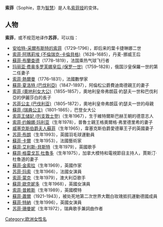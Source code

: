 {{Infobox given name
| name          = 索菲<br>Sophie
| image         = 
| caption       = 
| pronunciation = 
| gender        = 女
| meaning       = 
| derivation     = [[索菲娅|索菲娅]]（Sophia）
| language      = [[英语|英语]]、[[法语|法语]]、[[德语|德语]]、[[荷蘭語|荷蘭語]]
| origin        = 
| alternative spelling = 
| nickname      = 
| variant forms = 
| related names = 
| seealso       = 
| name day      = 
| derived       = 
| popularity    = 
| footnotes     = 
}}
'''索菲'''（Sophie，意为[[智慧|智慧]]）是人名[[索菲娅|索菲娅]]的变体。

==人物==
'''索菲'''，或不规范地译作'''苏菲'''，可以指：
* [[叶卡捷琳娜二世|安哈特-采爾布斯特的索菲]]（1729–1796），即后来的葉卡捷琳娜二世
* [[索菲·阿瑪莉埃_(不倫瑞克-卡倫貝格)|索菲·阿瑪莉埃 (不倫瑞克-卡倫貝格)]]（1628–1685），丹麦-挪威王后
* [[蘇菲·布蘭查德|蘇菲·布蘭查德]]（1778–1819），法国乘热气球飞行者
* [[玛丽亚·费奥多罗芙娜皇后_(保罗一世)|玛丽亚·费奥多罗芙娜皇后 (保罗一世)]]（1759–1828），俄国沙皇保羅一世的第二任妻子
* [[索菲·熱爾曼|索菲·熱爾曼]]（1776–1831），法國數學家
* [[蘇菲·夏洛特_(巴伐利亞)|蘇菲·夏洛特 (巴伐利亞)]]（1847–1897），阿倫松公爵費迪南德親王的妻子
* [[索菲_(奧地利女大公)|索菲 (奧地利女大公)]]（1855–1857），奧地利皇帝弗朗茲·約瑟夫一世和巴伐利亞的伊麗莎白的長子
* [[苏菲公主_(巴伐利亚)|苏菲公主 (巴伐利亚)]]（1805–1872），奧地利皇帝弗朗茲·約瑟夫一世的母親
* [[蘇菲_(瑞典公主)|蘇菲 (瑞典公主)]]（1801–1865），巴登女大公
* [[索菲王储妃_(列支敦士登)|索菲王储妃 (列支敦士登)]]（生年1967），生于維特爾斯巴赫王朝的德意志人
* [[索菲·约翰娜·玛利亚|索菲·约翰娜·玛利亚]]（生年1978），普魯士親王格奧爾格·弗里德里希的妻子
* [[威塞克斯伯爵夫人蘇菲|威塞克斯伯爵夫人蘇菲]]（生年1965），韋塞克斯伯爵愛德華王子的英國妻子
* [[苏菲·布朗|苏菲·布朗]]（生年1993），英國羽毛球運動員
* [[蘇菲·卡爾|蘇菲·卡爾]]（生年1953），法國藝術家
* [[蘇菲·艾利斯-貝斯特|蘇菲·艾利斯-貝斯特]]（生年1979），英國歌手
* [[蘇菲·格雷戈瓦·杜魯多|蘇菲·格雷戈瓦·杜魯多]]（生年1975），加拿大模特和電視節目主持人，賈斯汀·杜魯道的妻子
* [[蘇菲·金索拉|蘇菲·金索拉]]（生年1969），英國作家
* [[苏菲·玛索|苏菲·玛索]]（生年1966），法國女演員
* [[索菲·蒙克|索菲·蒙克]]（生年1979），澳大利亞歌手
* [[蘇菲·歐克妮多|蘇菲·歐克妮多]]（生年1968），英國女演員
* [[凯蒂·普莱斯|索菲·普赖斯]]（生年1989），英國模特
* [[蘇菲·蕭爾|蘇菲·蕭爾]]（1921–1943），被处死地第二次世界大戰白玫瑰抵抗運動德國成員
* [[蘇菲·特納|蘇菲·特納]]（生年1996），英國女演員
* [[苏菲·珊曼妮|苏菲·珊曼妮]]（生年1972），瑞典歌手兼詞曲作者
{{Disambiguation|Cat=二字人名译名消歧义}}
[[Category:欧洲女性名|Category:欧洲女性名]]